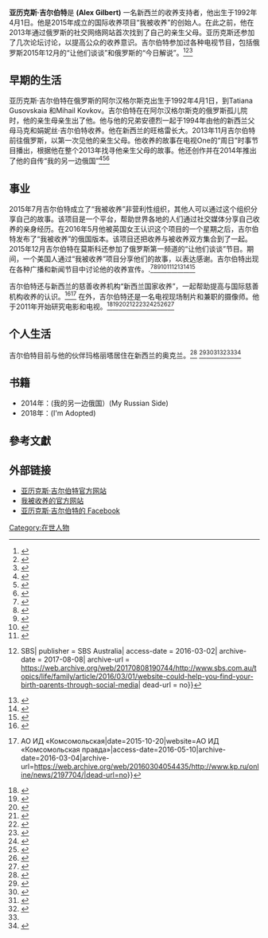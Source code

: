 {{更新|time=2019-11-11T02:31:33+00:00}}
{{Infobox person
| 姓名 = 亚历克斯·吉尔伯特是
| 英文名 = Alex Gilbert
| 图像 =
| 图像替代 = 
| 图像说明 = 
| 出生名 = Sasha Alexander Gilbert
| 出生日期 = <!-- {{birth date and age|1992|04|01}}（在世）或{{Birth date|1992|04|01}}（逝世） -->
| 出生地点 = 
| 逝世日期 = <!-- {{Death date and age|YYYY|MM|DD|YYYY|MM|DD}}（死亡在前，出生在后） -->
| 逝世地点 = 
| 国籍 = 
| 别名 = 
| 职业 = 
| 活跃时期 = 
| 知名原因 = 
| 知名作品 = 
}}

'''亚历克斯·吉尔伯特'''是 '''(Alex Gilbert)''' 一名新西兰的收养支持者，他出生于1992年4月1日。他是2015年成立的国际收养项目“我被收养”的创始人。在此之前，他在2013年通过俄罗斯的社交网络网站首次找到了自己的亲生父母。亚历克斯还参加了几次论坛讨论，以提高公众的收养意识。吉尔伯特参加过各种电视节目，包括俄罗斯2015年12月的“让他们谈谈”和俄罗斯的“今日解说”。<ref>{{Cite web|url=https://www.tvnz.co.nz/one-news/new-zealand/alex-gilbert.html?autoPlay=4875661619001|title='I'm Adopted': Alex Gilbert's story - Breakfast - 03 May 2016|website=TVNZ - One News Now|publisher=TVNZ|access-date=2016-05-03|quote=Alex is now looking at tracing other children from his orphanage who were adopted into New Zealand, visit imadopted.org to learn more.|archive-date=2016-09-18|archive-url=https://web.archive.org/web/20160918110735/https://www.tvnz.co.nz/one-news/new-zealand/alex-gilbert.html?autoPlay=4875661619001|dead-url=no}}</ref><ref>{{Cite journal|date=June 2015|title=ICANZ Annual Report 2015|url=http://www.icanz.gen.nz/files/ICANZ_Annual_Report_2015_low_res.pdf|journal=ICANZ|publisher=Inter Country Adoption New Zealand|pages=5|access-date=20 May 2016|quote=He has now set up a Facebook page specifically for young adult adoptees called I Am Adopted.|deadurl=yes|archiveurl=https://web.archive.org/web/20160122030617/http://icanz.gen.nz/files/ICANZ_Annual_Report_2015_low_res.pdf|archivedate=2016年1月22日}}</ref><ref name=":0">{{Cite news|url = https://www.tvnz.co.nz/one-news/new-zealand/whangarei-boy-who-traced-russian-roots-helps-fellow-kiwi-adoptees-find-bloodlines-q06939.html|title = Whangarei boy who traced Russian roots helps fellow Kiwi adoptees find bloodlines|last = Hurley|first = Sam|date = 22 August 2015|work = tvnz.co.nz|access-date = 22 August 2015|via = |publisher = TVNZ - One News|archive-date = 2020-10-27|archive-url = https://web.archive.org/web/20201027060306/https://www.tvnz.co.nz/one-news/new-zealand/whangarei-boy-who-traced-russian-roots-helps-fellow-kiwi-adoptees-find-bloodlines-q06939.html|dead-url = no}}</ref>

==早期的生活==
亚历克斯·吉尔伯特在俄罗斯的阿尔汉格尔斯克出生于1992年4月1日，到Tatiana Gusovskaia 和Mihail Kovkov。吉尔伯特在在阿尔汉格尔斯克的俄罗斯孤儿院时，他的亲生母亲生出了他。他与他的兄弟安德烈一起于1994年由他的新西兰父母马克和娟妮丝·吉尔伯特收养。他在新西兰的旺格雷长大。2013年11月吉尔伯特前往俄罗斯，以第一次见他的亲生父母。他收养的故事在电视One的“周日”时事节目播出，根据他在整个2013年找寻他亲生父母的故事。他还创作并在2014年推出了他的自传“我的另一边俄国”<ref>{{Cite web|url=http://76.ru/text/news/91642971541504.html|title=Новозеландец нашел в Рыбинске родную мать|website=76.ru|access-date=2016-05-21|archive-date=2017-10-29|archive-url=https://web.archive.org/web/20171029114708/http://76.ru/text/news/91642971541504.html|dead-url=no}}</ref><ref>{{Cite web|title = This man's 9000 mile journey to meet his birth mum ended with a surprise twist|url = http://www.mirror.co.uk/lifestyle/family/mans-nine-thousand-mile-journey-7248100|website = The Mirror|access-date = 2016-01-29|first = Zahra|last = Mulroy|archive-date = 2016-01-29|archive-url = https://web.archive.org/web/20160129052537/http://www.mirror.co.uk/lifestyle/family/mans-nine-thousand-mile-journey-7248100|dead-url = no}}</ref><ref>{{cite web|last1=Мурашев|first1=Александр|title=АЛЕКС ГИЛБЕРТ, КОТОРЫЙ НАШЕЛ МАМУ|url=http://www.sguschenka.com/151112-gilbert/|website=sguschenka.com|publisher=Sguschenka / Мулбабар|accessdate=16 November 2015|archive-url=https://web.archive.org/web/20151120073329/http://www.sguschenka.com/151112-gilbert|archive-date=2015-11-20|dead-url=yes}}</ref>

==事业== 
2015年7月吉尔伯特成立了“我被收养”非营利性组织，其他人可以通过这个组织分享自己的故事。该项目是一个平台，帮助世界各地的人们通过社交媒体分享自己收养的亲身经历。在2016年5月他被英国女王认识这个项目的一个星期之后，吉尔伯特发布了“我被收养”的俄国版本。该项目还把收养与被收养双方集合到了一起。
2015年12月吉尔伯特在莫斯科还参加了俄罗斯第一频道的“让他们谈谈”节目。期间，一个美国人通过“我被收养”项目分享他们的故事，以表达感谢。吉尔伯特出现在各种广播和新闻节目中讨论他的收养宣传。.<ref>{{Cite web|url=http://www.vesti.ru/doc.html?id=2677588&cid=17|title=Юноша из Новой Зеландии нашел маму в Рыбинске, спустя 20 лет|website=vesti.ru|access-date=2016-05-10|archive-date=2017-08-01|archive-url=https://web.archive.org/web/20170801122934/http://www.vesti.ru/doc.html?id=2677588&cid=17|dead-url=no}}</ref><ref name="TVNZ To Russia">{{cite web|url=http://tvnz.co.nz/sunday-news/russia-love-video-5821784|title=To Russia with Love - TVNZ|publisher=[[Television_New_Zealand|TVNZ]]|accessdate=23 February 2015|archive-date=2016-03-15|archive-url=https://web.archive.org/web/20160315111342/http://tvnz.co.nz/sunday-news/russia-love-video-5821784|dead-url=no}}</ref><ref name="NZHerald Russian roots">{{cite news|last=Ihaka|first=James|url=http://www.nzherald.co.nz/lifestyle/news/article.cfm?c_id=6&objectid=11232549|title=Russian roots reveal childhood links|newspaper=[[The_New_Zealand_Herald|The New Zealand Herald]]|date=April 5, 2014|accessdate=July 2, 2014|archive-date=2018-09-18|archive-url=https://web.archive.org/web/20180918150846/https://www.nzherald.co.nz/lifestyle/news/article.cfm?c_id=6&objectid=11232549|dead-url=no}}</ref><ref>{{cite news|last=Nortorn|first=Hannah|url=http://www.nzherald.co.nz/northern-advocate/news/article.cfm?c_id=1503450&objectid=11310534|title=From Russia with Love|newspaper=[[The_Northern_Advocate|The Northern Advocate]] Herald.co.nz|date=August 18, 2014|accessdate=February 26, 2015|archive-date=2018-09-18|archive-url=https://web.archive.org/web/20180918150844/https://www.nzherald.co.nz/northern-advocate/news/article.cfm?c_id=1503450&objectid=11310534|dead-url=no}}</ref><ref>{{Cite web| url = http://www.huffingtonpost.com.au/2016/02/25/im-adopted-project_n_9320574.html| title = The Social Media Project Helping Adopted People Find Their Birth Parents| last = Campbell| first = Leigh| website = Huffington Post| access-date = 2016-02-28| archive-date = 2018-09-18| archive-url = https://web.archive.org/web/20180918150750/https://www.huffingtonpost.com.au/2016/02/25/im-adopted-project_n_9320574.html| dead-url = no}}</ref><ref>{{Cite web| url = http://www.sbs.com.au/topics/life/family/article/2016/03/01/website-could-help-you-find-your-birth-parents-through-social-media| title = This website could help you find your birth parents through social media| website = Family Topics {{!}} SBS| publisher = SBS Australia| access-date = 2016-03-02| archive-date = 2017-08-08| archive-url = https://web.archive.org/web/20170808190744/http://www.sbs.com.au/topics/life/family/article/2016/03/01/website-could-help-you-find-your-birth-parents-through-social-media| dead-url = no}}</ref><ref>{{Cite web|url=http://www.stuff.co.nz/life-style/parenting/80732047/im-adopted-project-helps-kiwi-adoptees-find-their-russian-birth-parents|title=Russian adoptee helps find relatives|website=Stuff|access-date=2016-06-06}}</ref><ref>{{Cite web|url=http://www.newstalkzb.co.nz/news/national/queen-gives-support-for-kiwis-im-adopted-project/|title=Queen gives support for Kiwi's 'I'm Adopted' project|last=Sergel|first=Michael|website=www.newstalkzb.co.nz|access-date=2016-05-13|archive-date=2016-05-14|archive-url=https://web.archive.org/web/20160514103657/http://www.newstalkzb.co.nz/news/national/queen-gives-support-for-kiwis-im-adopted-project/|dead-url=no}}</ref><ref>{{Cite web|url=http://www.newshub.co.nz/tvshows/paulhenry/one-year-on-since-im-adopted-was-founded-2016080412#axzz4GJlcQNJt|title=One year on since 'I'm Adopted' was founded|last=|first=|date=|website=|publisher=Mediaworks / TV3 / Paul Henry|access-date=2016-08-04|deadurl=yes|archiveurl=https://web.archive.org/web/20160805222639/http://www.newshub.co.nz/tvshows/paulhenry/one-year-on-since-im-adopted-was-founded-2016080412#axzz4GJlcQNJt|archivedate=2016-08-05}}</ref> 

吉尔伯特还与新西兰的慈善收养机构“新西兰国家收养”，一起帮助提高与国际慈善机构收养的认识。<ref>{{Cite web|url=http://progorod76.ru/news/view/9111|title=Второй дубль. Пусть говорят - 22 декабря 2015 года|website=progorod76.ru|access-date=2016-05-10|deadurl=yes|archiveurl=https://web.archive.org/web/20160305150720/http://progorod76.ru/news/view/9111|archivedate=2016-03-05}}</ref><ref>{{Cite web|url=http://www.kp.ru/online/news/2197704/|title=Парень из Новой Зеландии встретился в Рыбинске с родной матерью, бросившей его в роддоме|last=правда»|first=Галина ОНУЧИНА {{!}} АО ИД «Комсомольская|date=2015-10-20|website=АО ИД «Комсомольская правда»|access-date=2016-05-10|archive-date=2016-03-04|archive-url=https://web.archive.org/web/20160304054435/http://www.kp.ru/online/news/2197704/|dead-url=no}}</ref>
在外，吉尔伯特还是一名电视现场制片和兼职的摄像师。他于2011年开始研究电影和电视。<ref>{{cite web|title=22 декабря 2015 года|url=http://www.1tv.ru/prj/pustgovor/vypusk/42661|website=1TV Russia|publisher=1TV Russia|accessdate=22 December 2015|archive-date=2016-03-15|archive-url=https://web.archive.org/web/20160315155900/http://www.1tv.ru/prj/pustgovor/vypusk/42661|dead-url=no}}</ref><ref>{{cite news|title=To Russia with love: The Kiwi-Russian taking his homeland by storm|url=http://tvnz.co.nz/sunday-news/russia-love-kiwi-russian-taking-his-homeland-storm-video-6429683|accessdate=1 December 2015|agency=TVNZ|publisher=Sunday - TVNZ|date=1 December 2015|archive-date=2016-03-15|archive-url=https://web.archive.org/web/20160315170616/http://tvnz.co.nz/sunday-news/russia-love-kiwi-russian-taking-his-homeland-storm-video-6429683|dead-url=no}}</ref><ref>{{cite news|last1=Newlove|first1=Alexandra|title=Whirlwind trip feels like it didn't happen|url=http://www.nzherald.co.nz/northern-advocate/news/article.cfm?c_id=1503450&objectid=11549622|accessdate=22 November 2015|agency=NZME|publisher=[[The_Northern_Advocate|The Northern Advocate]]|date=22 November 2015|archive-date=2018-09-18|archive-url=https://web.archive.org/web/20180918150809/https://www.nzherald.co.nz/northern-advocate/news/article.cfm?c_id=1503450&objectid=11549622|dead-url=no}}</ref><ref>{{Cite web|url=http://www.womensweekly.co.nz/latest/real-life/the-day-i-found-my-russian-birth-mother-after-two-decades-19123|title=One day: I found my Russian birth mother after two decades|website=New Zealand Women’s Weekly|access-date=2016-05-16|archive-date=2017-07-03|archive-url=https://web.archive.org/web/20170703193202/https://www.facebook.com/nzalexgilbert|dead-url=no}}</ref><ref>{{Cite web|url=http://yaroslavl.bezformata.ru/listnews/nashel-v-ribinske-rodnuyu-mat/39183175/|title=Новозеландец нашел в Рыбинске родную мать|website=yaroslavl.bezformata.ru|access-date=2016-05-17|archive-date=2016-06-04|archive-url=https://web.archive.org/web/20160604175516/http://yaroslavl.bezformata.ru/listnews/nashel-v-ribinske-rodnuyu-mat/39183175/|dead-url=no}}</ref><ref>{{Cite news|url = http://www.nzherald.co.nz/northern-advocate/news/article.cfm?c_id=1503450&objectid=11493462|title = Russian adoptee shares stories|last = Newlove|first = Alexandra|date = August 7, 2015|work = [[The_Northern_Advocate|The Northern Advocate]]|access-date = August 7, 2015|via = |archive-date = 2017-07-03|archive-url = https://web.archive.org/web/20170703193202/https://www.facebook.com/nzalexgilbert|dead-url = no}}</ref><ref name=":3">{{Cite web|title = Alex Gilbert: 1 February, 2016 - Part 2|url = http://www.newstalkzb.co.nz/on-air/nutters-club/alex-gilbert-1-february-2016-part-2/|website = www.newstalkzb.co.nz|access-date = 2016-02-02|first = Newstalk|last = ZB|archive-date = 2018-09-18|archive-url = https://web.archive.org/web/20180918150814/https://www.newstalkzb.co.nz/on-air/nutters-club/alex-gilbert-1-february-2016-part-2/|dead-url = no}}</ref><ref>{{cite news|last1=Newlove|first1=Alexandra|title=Adoption project enthrals Russians|url=http://www.nzherald.co.nz/northern-advocate/news/article.cfm?c_id=1503450&objectid=11539862|accessdate=4 November 2015|publisher=[[NZ_Herald|NZ Herald]] Northern Advocate|date=4 November 2015|archive-date=2018-09-18|archive-url=https://web.archive.org/web/20180918150748/https://www.nzherald.co.nz/northern-advocate/news/article.cfm?c_id=1503450&objectid=11539862|dead-url=no}}</ref><ref>{{Cite web|url=http://readovka.ru/blog/12541-natasha_find|title=Наташа из Новой Зеландии ищет брата в Смоленской области - Важное в Смоленске - новости Смоленска|last=Смоленска|first=Важное в Смоленске - новости|access-date=2016-06-28|archive-date=2016-08-19|archive-url=https://web.archive.org/web/20160819213810/http://readovka.ru/blog/12541-natasha_find|dead-url=no}}</ref><ref>{{Cite news|url=http://www.nzherald.co.nz/amelia-wade/news/article.cfm?a_id=693&objectid=11651127|title=Power of social media: He tracked down his birth parents, now he's helping others|last=Wade|first=Amelia|date=2016-06-05|newspaper=New Zealand Herald|language=en|issn=1170-0777|access-date=2016-06-05|archive-date=2017-07-03|archive-url=https://web.archive.org/web/20170703193202/https://www.facebook.com/nzalexgilbert|dead-url=no}}</ref>

==个人生活==
吉尔伯特目前与他的伙伴玛格丽塔居住在新西兰的奥克兰。<ref name=":1">{{cite web|url=https://www.1tv.ru/video_archive/projects/pustgovor/p106881|title=Второй дубль. Пусть говорят.|website=1TV Russia|publisher=1TV Russia|ref=See 48:18|accessdate=2016-07-25|archive-date=2015-12-24|archive-url=https://web.archive.org/web/20151224213803/http://www.1tv.ru/video_archive/projects/pustgovor/p106881|dead-url=no}}</ref> <ref>{{Cite web|url=http://pust-govoriat.ru/vtoroj-dubl.html|title=Пусть говорят - Второй дубль 20.07.2016|date=2016-07-20|language=ru|access-date=2016-07-21}}</ref><ref>{{Cite news|title = Sunday: January 31|url = http://tvnz.co.nz/sunday-news/january-31-6444892|newspaper = TVNZ|access-date = 2016-01-29|language = en|archive-date = 2016-06-24|archive-url = https://web.archive.org/web/20160624212254/http://tvnz.co.nz/sunday-news/january-31-6444892|dead-url = no}}</ref><ref>{{cite news|title=Житель Новой Зеландии приехал в Россию, чтобы найти своих биологических родителей|url=http://www.ntv.ru/novosti/1557617/|accessdate=29 October 2015|work=NTV Russia|publisher=ntv.ru|date=29 October 2015|archive-date=2019-11-12|archive-url=https://web.archive.org/web/20191112014957/https://www.ntv.ru/novosti/1557617/|dead-url=no}}</ref><ref name=":4">{{Citation|last=Sunday-|title=Russian roulette|date=2016-02-02|url=http://tvnz.co.nz/sunday-news/russian-roulette-video-6445346|publisher=TVNZ|language=en|accessdate=2016-02-02|archive-date=2016-03-15|archive-url=https://web.archive.org/web/20160315171459/http://tvnz.co.nz/sunday-news/russian-roulette-video-6445346|dead-url=no}}</ref><ref name=":3" /><ref name=":2">{{Cite web|url=http://www.newstalkzb.co.nz/on-air/nutters-club/alex-gilbert-1-february-2016-part-1/|title=Alex Gilbert: 1 February, 2016 - Part 1|last=ZB|first=Newstalk|website=www.newstalkzb.co.nz|access-date=2016-02-02|archive-date=2018-09-18|archive-url=https://web.archive.org/web/20180918150817/https://www.newstalkzb.co.nz/on-air/nutters-club/alex-gilbert-1-february-2016-part-1/|dead-url=no}}</ref>

==书籍== 
* 2014年：(我的另一边俄国）(My Russian Side)
* 2018年：(I'm Adopted)

== 參考文獻 ==
{{reflist|2}}

==外部链接==
* [http://www.alexgilbert.co.nz 亚历克斯·吉尔伯特官方网站]{{Wayback|url=http://www.alexgilbert.co.nz/ |date=20201101073054 }}
* [http://imadopted.org/ 我被收养的官方网站]{{Wayback|url=http://imadopted.org/ |date=20201117043159 }}
* [http://www.facebook.com/nzalexgilbert 亚历克斯·吉尔伯特的 Facebook]{{Wayback|url=http://www.facebook.com/nzalexgilbert |date=20201101142739 }}

[[Category:在世人物|Category:在世人物]]